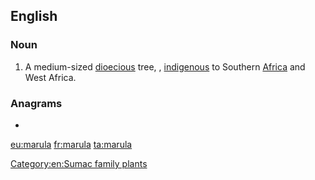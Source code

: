 ==English==
{{wikipedia}}

===Noun===
{{en-noun}}

# A medium-sized [[dioecious]] tree, {{taxlink|Sclerocarya birrea|species|noshow=1}}, [[indigenous]] to Southern [[Africa]] and West Africa.

===Anagrams===
* {{l|en|alarum}}

[[Category:en:Sumac family plants]]

[[eu:marula]]
[[fr:marula]]
[[ta:marula]]